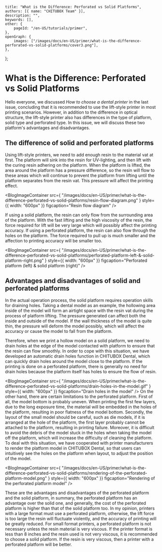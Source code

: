 	title: "What is the Difference: Perforated vs Solid Platforms",
	authors: [{ name: "CHITUBOX Team" }],
	description: "",
	keywords: [],
	other: {
		pageId: "/en-US/tutorials/primer",
	},
	openGraph: {
		images: ["/images/docs/en-US/primer/what-is-the-difference-perforated-vs-solid-platforms/cover3.png"],
	},
};

# What is the Difference: Perforated vs Solid Platforms 

Hello everyone, we discussed <Link href="https://dental.chitubox.com/en/article/dental/news/Education/2">*How to choose a dental printer*</Link> in the last issue, concluding that it is recommended to use the lift-style printer in most printing scenarios. However, in addition to the difference in optical structure, the lift-style printer also has differences in the type of platform, solid type and perforated type. In this issue, we will discuss these two platform's advantages and disadvantages.


## The difference of solid and perforated platforms

Using lift-style printers, we need to add enough resin to the material vat at first. The platform will sink into the resin for UV-lighting, and then lift with the curing resin adhering on the platform. When the platform is lifted, the area around the platform has a pressure difference, so the resin will flow to these areas which will continue to prevent the platform from lifting until the platform separates from the resin vat. This pressure will affect the printing effect.

 <BlogImageContainer
	src={
    		"/images/docs/en-US/primer/what-is-the-difference-perforated-vs-solid-platforms/resin-flow-diagram.png"
	}
	style={{ width: "600px" }}
	figcaption="Resin flow diagram"
/>

If using a solid platform, the resin can only flow from the surrounding area of the platform. With the fast lifting and the high viscosity of the resin, the force required for lift will be very large which will possibly affect the printing accuracy. If using a perforated platform, the resin can also flow through the holes on the platform. The force required to pull up is much smaller and the affection to printing accuracy will be smaller too.

<BlogImageContainer
	src={
    		"/images/docs/en-US/primer/what-is-the-difference-perforated-vs-solid-platforms/perforated-platform-left-&-solid-platform-right.png"
	}
	style={{ width: "600px" }}
	figcaption="Perforated platform (left) & solid platform (right)"
/>

## Advantages and disadvantages of solid and perforated platforms

In the actual operation process, the solid platform requires operation skills for draining holes. Taking a dental model as an example, the hollowing area inside of the model will form an airtight space with the resin vat during the process of platform lifting. The pressure generated can affect both the inside and outside of the model. If the wall thickness of the model is quite thin, the pressure will deform the model possibly, which will affect the accuracy or cause the model to fall from the platform.

Therefore, when we print a hollow model on a solid platform, we need to drain holes at the edge of the model contacted with platform to ensure that the resin can flow smoothly. In order to cope with this situation, we have developed an automatic drain holes function in CHITUBOX Dental, which can quickly drain holes around the model close to the platform. If the printing is done on a perforated platform, there is generally no need for drain holes because the platform itself has holes to ensure the flow of resin.

<BlogImageContainer
	src={
    		"/images/docs/en-US/primer/what-is-the-difference-perforated-vs-solid-platforms/drain-holes-in-the-model.gif"
	}
	style={{ width: "600px" }}
	figcaption="Drain holes in the model"
/>
On the other hand, there are certain limitations to the perforated platform. First of all, the model bottom is probably uneven. When printing the first few layers, due to the long exposure time, the material will be embedded in the holes of the platform, resulting in poor flatness of the model bottom. Secondly, the layout of the small model should be careful, such as die models, if it is arranged at the hole of the platform, the first layer probably cannot be attached to the platform, resulting in printing failure. Moreover, it is difficult to avoid the debris of the model stuck in the holes when taking the model off the platform, which will increase the difficulty of cleaning the platform. To deal with this situation, we have cooperated with printer manufacturers to render the platform model in CHITUBOX Dental, so that users can intuitively see the holes on the platform when layout, to adjust the position of the model.

<BlogImageContainer
	src={
    		"/images/docs/en-US/primer/what-is-the-difference-perforated-vs-solid-platforms/rendering-of-the-perforated-platform-model.png"
	}
	style={{ width: "600px" }}
	figcaption="Rendering of the perforated platform model"
/>

These are the advantages and disadvantages of the perforated platform and the solid platform, in summary, the perforated platform has an advantage over the solid one, and generally, the cost of the perforated platform is higher than that of the solid platform too. In my opinion, printers with a large format must use a perforated platform, otherwise, the lift force is too large the resin will fluctuate violently, and the accuracy of printing will be greatly reduced. For small format printers, a perforated platform is not necessary unless the resin material is very viscous. If the printer format is less than 8 inches and the resin used is not very viscous, it is recommended to choose a solid platform. If the resin is very viscous, then a printer with a perforated platform will be better.
